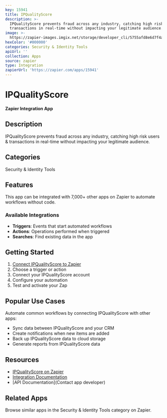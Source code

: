 ```yaml
---
key: 15941
title: IPQualityScore
description: >-
  IPQualityScore prevents fraud across any industry, catching high risk users &
  transactions in real-time without impacting your legitimate audience.
image: >-
  https://zapier-images.imgix.net/storage/developer_cli/5755afd8e6d7f4a18ec77404f03e0110.png?auto=format%2Ccompress&ixlib=python-3.0.0&q=50
hexColor: '#000000'
categories: Security & Identity Tools
apiUrl: ''
collection: Apps
source: zapier
type: Integration
zapierUrl: 'https://zapier.com/apps/15941'
---
```

# IPQualityScore

**Zapier Integration App**

## Description

IPQualityScore prevents fraud across any industry, catching high risk users & transactions in real-time without impacting your legitimate audience.

## Categories

Security & Identity Tools

## Features

This app can be integrated with 7,000+ other apps on Zapier to automate workflows without code.

### Available Integrations

- **Triggers**: Events that start automated workflows
- **Actions**: Operations performed when triggered
- **Searches**: Find existing data in the app

## Getting Started

1. [Connect IPQualityScore to Zapier](https://zapier.com/apps/15941)
2. Choose a trigger or action
3. Connect your IPQualityScore account
4. Configure your automation
5. Test and activate your Zap

## Popular Use Cases

Automate common workflows by connecting IPQualityScore with other apps:

- Sync data between IPQualityScore and your CRM
- Create notifications when new items are added
- Back up IPQualityScore data to cloud storage
- Generate reports from IPQualityScore data

## Resources

- [IPQualityScore on Zapier](https://zapier.com/apps/15941)
- [Integration Documentation](https://zapier.com/apps/15941/integrations)
- [API Documentation](Contact app developer)

## Related Apps

Browse similar apps in the Security & Identity Tools category on Zapier.
